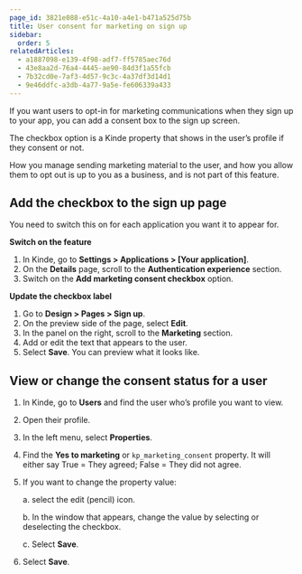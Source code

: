 ```yaml
---
page_id: 3821e088-e51c-4a10-a4e1-b471a525d75b
title: User consent for marketing on sign up
sidebar:
  order: 5
relatedArticles:
  - a1887098-e139-4f98-adf7-ff5785aec76d
  - 43e8aa2d-76a4-4445-ae90-84d3f1a55fcb
  - 7b32cd0e-7af3-4d57-9c3c-4a37df3d14d1
  - 9e46ddfc-a3db-4a77-9a5e-fe606339a433
---
```


If you want users to opt-in for marketing communications when they sign up to your app, you can add a consent box to the sign up screen.

The checkbox option is a Kinde property that shows in the user’s profile if they consent or not.

How you manage sending marketing material to the user, and how you allow them to opt out is up to you as a business, and is not part of this feature.

## Add the checkbox to the sign up page

You need to switch this on for each application you want it to appear for.

**Switch on the feature**

1. In Kinde, go to **Settings > Applications > [Your application]**.
2. On the **Details** page, scroll to the **Authentication experience** section.
3. Switch on the **Add marketing consent checkbox** option.

**Update the checkbox label**

1. Go to **Design > Pages > Sign up**.
2. On the preview side of the page, select **Edit**.
3. In the panel on the right, scroll to the **Marketing** section.
4. Add or edit the text that appears to the user.
5. Select **Save**. You can preview what it looks like.

## View or change the consent status for a user

1. In Kinde, go to **Users** and find the user who’s profile you want to view.
2. Open their profile.
3. In the left menu, select **Properties**.
4. Find the **Yes to marketing** or `kp_marketing_consent` property.
   It will either say True = They agreed; False = They did not agree.
5. If you want to change the property value:

   a. select the edit (pencil) icon.

   b. In the window that appears, change the value by selecting or deselecting the checkbox.

   c. Select **Save**.

6. Select **Save**.
